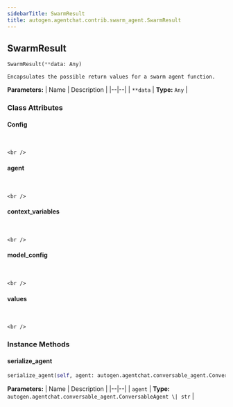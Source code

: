 ```yaml
---
sidebarTitle: SwarmResult
title: autogen.agentchat.contrib.swarm_agent.SwarmResult
---
```

<h2 id="autogen.agentchat.contrib.swarm_agent.SwarmResult" class="doc doc-heading">
    <code class="doc-symbol doc-symbol-heading doc-symbol-class"></code>
    <span class="doc doc-object-name doc-class-name">SwarmResult</span>
</h2>

```python
SwarmResult(**data: Any)
```

    Encapsulates the possible return values for a swarm agent function.

<b>Parameters:</b>
| Name | Description |
|--|--|
| `**data` | **Type:** `Any` |

### Class Attributes

<code class="doc-symbol doc-symbol-heading doc-symbol-attribute"></code>
#### Config
<br />

    <br />

<code class="doc-symbol doc-symbol-heading doc-symbol-attribute"></code>
#### agent
<br />

    <br />

<code class="doc-symbol doc-symbol-heading doc-symbol-attribute"></code>
#### context_variables
<br />

    <br />

<code class="doc-symbol doc-symbol-heading doc-symbol-attribute"></code>
#### model_config
<br />

    <br />

<code class="doc-symbol doc-symbol-heading doc-symbol-attribute"></code>
#### values
<br />

    <br />

### Instance Methods

<code class="doc-symbol doc-symbol-heading doc-symbol-method"></code>
#### serialize_agent

```python
serialize_agent(self, agent: autogen.agentchat.conversable_agent.ConversableAgent | str) -> str
```

    

<b>Parameters:</b>
| Name | Description |
|--|--|
| `agent` | **Type:** `autogen.agentchat.conversable_agent.ConversableAgent \| str` |

<br />